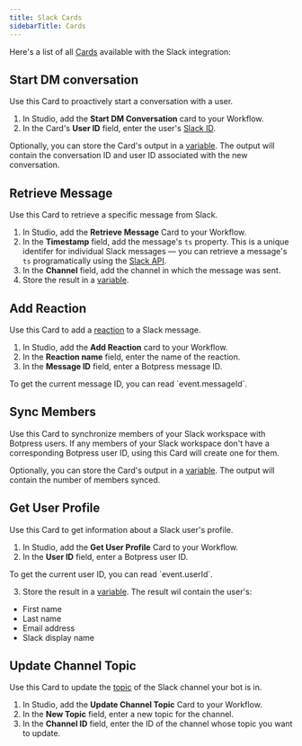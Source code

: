 ```yaml
---
title: Slack Cards
sidebarTitle: Cards
---
```


Here's a list of all [Cards](/learn/reference/cards/introduction) available with the Slack integration:

## Start DM conversation

Use this Card to proactively start a conversation with a user.

1. In Studio, add the **Start DM Conversation** card to your Workflow.
2. In the Card's **User ID** field, enter the user's [Slack ID](https://slack.com/help/articles/221769328-Locate-your-Slack-URL-or-ID).

Optionally, you can store the Card's output in a [variable](/learn/reference/variables/overview). The output will contain the conversation ID and user ID associated with the new conversation.

## Retrieve Message

Use this Card to retrieve a specific message from Slack.

1. In Studio, add the **Retrieve Message** Card to your Workflow.
2. In the **Timestamp** field, add the message's `ts` property. This is a unique identifer for individual Slack messages — you can retrieve a message's `ts` programatically using the [Slack API](https://api.slack.com/messaging/retrieving#conversations).
3. In the **Channel** field, add the channel in which the message was sent.
4. Store the result in a [variable](/learn/reference/variables/overview).

## Add Reaction

Use this Card to add a [reaction](https://slack.com/help/articles/202931348-Use-emoji-and-reactions) to a Slack message.

1. In Studio, add the **Add Reaction** card to your Workflow.
2. In the **Reaction name** field, enter the name of the reaction.
3. In the **Message ID** field, enter a Botpress message ID.

  <Tip>
    To get the current message ID, you can read `event.messageId`.
  </Tip>

## Sync Members

Use this Card to synchronize members of your Slack workspace with Botpress users. If any members of your Slack workspace don't have a corresponding Botpress user ID, using this Card will create one for them.

Optionally, you can store the Card's output in a [variable](/learn/reference/variables/overview). The output will contain the number of members synced.

## Get User Profile

Use this Card to get information about a Slack user's profile.

1. In Studio, add the **Get User Profile** Card to your Workflow.
2. In the **User ID** field, enter a Botpress user ID.

  <Tip>
    To get the current user ID, you can read `event.userId`.
  </Tip>

3. Store the result in a [variable](/learn/reference/variables/overview). The result wil contain the user's:

  - First name
  - Last name
  - Email address
  - Slack display name

## Update Channel Topic

Use this Card to update the [topic](https://slack.com/help/articles/201654083-Set-a-conversation-topic-or-channel-description) of the Slack channel your bot is in.

1. In Studio, add the **Update Channel Topic** Card to your Workflow.
2. In the **New Topic** field, enter a new topic for the channel.
3. In the **Channel ID** field, enter the ID of the channel whose topic you want to update.
